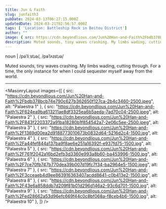 ---
title: Jun & Faith
slug: junfaith3
pubDate: 2024-03-13T06:27:15.000Z
updatedDate: 2024-03-21T02:56:57.000Z
tags: [ 'Location: Battleship Rock in Beitou District']
author: ""
image: { src: https://cdn.beyondlious.com/Jun%20Han-and-Faith%2Fbdb378bcb74e790c627b362650f127ca-2b4c3460-2500.jpeg, alt: Palaestra 1, positionx: 50%, positiony: 40% }
description: Muted sounds, tiny waves crashing. My limbs wading, cutting through. For a time, the only instance for when I could sequester myself away from the world.
---

noun | /pəˈliːstɹə/, /pəˈlʌɪstɹə/

Muted sounds, tiny waves crashing. My limbs wading, cutting through. For a time, the only instance for when I could sequester myself away from the world.

---

<MasonryLayout images={[
    { src: "https://cdn.beyondlious.com/Jun%20Han-and-Faith%2Fbdb378bcb74e790c627b362650f127ca-2b4c3460-2500.jpeg", alt: "Palaestra 1" },
    { src: "https://cdn.beyondlious.com/Jun%20Han-and-Faith%2F624ea9ba613211ae8df3325ea6b5aeda-7ad70c04-2500.jpeg", alt: "Palaestra 2" },
    { src: "https://cdn.beyondlious.com/Jun%20Han-and-Faith%2F843f2203372a91ba18280b1f854542a7-2e06c5ee-2500.jpeg", alt: "Palaestra 3" },
    { src: "https://cdn.beyondlious.com/Jun%20Han-and-Faith%2F1369d00ea2d9188773010673b0832d64-5216d2c4-1500.jpg", alt: "Palaestra 4" },
    { src: "https://cdn.beyondlious.com/Jun%20Han-and-Faith%2Fa44fef844a137ba9f8ae6e251a16392f-e937fd75-1500.jpg", alt: "Palaestra 5" },
    { src: "https://cdn.beyondlious.com/Jun%20Han-and-Faith%2F761f2042a16bd2efb3d3360e993a8b60-ba453996-1500.jpg", alt: "Palaestra 6" },
    { src: "https://cdn.beyondlious.com/Jun%20Han-and-Faith%2F7ce70fb747b770dea39b007d19fc7f34-ba2964e5-1500.jpeg", alt: "Palaestra 7" },
    { src: "https://cdn.beyondlious.com/Jun%20Han-and-Faith%2F3cceaeb4d9ee863916363407acdd8641-c0b413e2-1500.jpg", alt: "Palaestra 8" },
    { src: "https://cdn.beyondlious.com/Jun%20Han-and-Faith%2F43e6a858ddb7d209f81b01d296d146a2-93c6d701-1500.jpg", alt: "Palaestra 9" },
    { src: "https://cdn.beyondlious.com/Jun%20Han-and-Faith%2Fed28662a53d96efc669f44c0c8bf068a-f8ceb4b6-1500.jpg", alt: "Palaestra 10" },
]} />